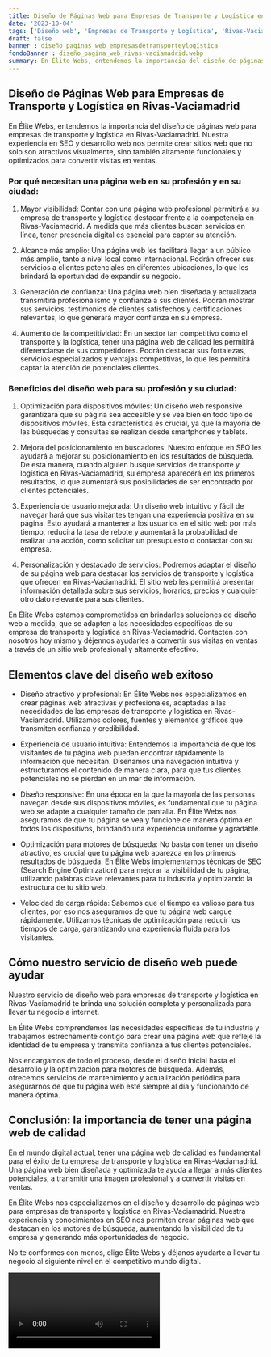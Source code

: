 ```yaml
---
title: Diseño de Páginas Web para Empresas de Transporte y Logística en Rivas-Vaciamadrid
date: '2023-10-04'
tags: ['Diseño web', 'Empresas de Transporte y Logística', 'Rivas-Vaciamadrid']
draft: false
banner : diseño_paginas_web_empresasdetransporteylogística
fondoBanner : diseño_pagina_web_rivas-vaciamadrid.webp
summary: En Élite Webs, entendemos la importancia del diseño de páginas web para empresas de transporte y logística en RivasVaciamadrid. Nuestra experiencia en SEO y desarrollo web nos permite crear sitios web que no solo son atractivos visualmente, sino también altamente funcionales y optimizados para convertir visitas en ventas.
---
```


## Diseño de Páginas Web para Empresas de Transporte y Logística en Rivas-Vaciamadrid

En Élite Webs, entendemos la importancia del diseño de páginas web para empresas de transporte y logística en Rivas-Vaciamadrid. Nuestra experiencia en SEO y desarrollo web nos permite crear sitios web que no solo son atractivos visualmente, sino también altamente funcionales y optimizados para convertir visitas en ventas.

### Por qué necesitan una página web en su profesión y en su ciudad:

1. Mayor visibilidad: Contar con una página web profesional permitirá a su empresa de transporte y logística destacar frente a la competencia en Rivas-Vaciamadrid. A medida que más clientes buscan servicios en línea, tener presencia digital es esencial para captar su atención.

2. Alcance más amplio: Una página web les facilitará llegar a un público más amplio, tanto a nivel local como internacional. Podrán ofrecer sus servicios a clientes potenciales en diferentes ubicaciones, lo que les brindará la oportunidad de expandir su negocio.

3. Generación de confianza: Una página web bien diseñada y actualizada transmitirá profesionalismo y confianza a sus clientes. Podrán mostrar sus servicios, testimonios de clientes satisfechos y certificaciones relevantes, lo que generará mayor confianza en su empresa.

4. Aumento de la competitividad: En un sector tan competitivo como el transporte y la logística, tener una página web de calidad les permitirá diferenciarse de sus competidores. Podrán destacar sus fortalezas, servicios especializados y ventajas competitivas, lo que les permitirá captar la atención de potenciales clientes.

### Beneficios del diseño web para su profesión y su ciudad:

1. Optimización para dispositivos móviles: Un diseño web responsive garantizará que su página sea accesible y se vea bien en todo tipo de dispositivos móviles. Esta característica es crucial, ya que la mayoría de las búsquedas y consultas se realizan desde smartphones y tablets.

2. Mejora del posicionamiento en buscadores: Nuestro enfoque en SEO les ayudará a mejorar su posicionamiento en los resultados de búsqueda. De esta manera, cuando alguien busque servicios de transporte y logística en Rivas-Vaciamadrid, su empresa aparecerá en los primeros resultados, lo que aumentará sus posibilidades de ser encontrado por clientes potenciales.

3. Experiencia de usuario mejorada: Un diseño web intuitivo y fácil de navegar hará que sus visitantes tengan una experiencia positiva en su página. Esto ayudará a mantener a los usuarios en el sitio web por más tiempo, reducirá la tasa de rebote y aumentará la probabilidad de realizar una acción, como solicitar un presupuesto o contactar con su empresa.

4. Personalización y destacado de servicios: Podremos adaptar el diseño de su página web para destacar los servicios de transporte y logística que ofrecen en Rivas-Vaciamadrid. El sitio web les permitirá presentar información detallada sobre sus servicios, horarios, precios y cualquier otro dato relevante para sus clientes.

En Élite Webs estamos comprometidos en brindarles soluciones de diseño web a medida, que se adapten a las necesidades específicas de su empresa de transporte y logística en Rivas-Vaciamadrid. Contacten con nosotros hoy mismo y déjennos ayudarles a convertir sus visitas en ventas a través de un sitio web profesional y altamente efectivo.

<GifSeo />

<Cta />

## Elementos clave del diseño web exitoso

- Diseño atractivo y profesional: En Élite Webs nos especializamos en crear páginas web atractivas y profesionales, adaptadas a las necesidades de las empresas de transporte y logística en Rivas-Vaciamadrid. Utilizamos colores, fuentes y elementos gráficos que transmiten confianza y credibilidad.

- Experiencia de usuario intuitiva: Entendemos la importancia de que los visitantes de tu página web puedan encontrar rápidamente la información que necesitan. Diseñamos una navegación intuitiva y estructuramos el contenido de manera clara, para que tus clientes potenciales no se pierdan en un mar de información.

- Diseño responsive: En una época en la que la mayoría de las personas navegan desde sus dispositivos móviles, es fundamental que tu página web se adapte a cualquier tamaño de pantalla. En Élite Webs nos aseguramos de que tu página se vea y funcione de manera óptima en todos los dispositivos, brindando una experiencia uniforme y agradable.

- Optimización para motores de búsqueda: No basta con tener un diseño atractivo, es crucial que tu página web aparezca en los primeros resultados de búsqueda. En Élite Webs implementamos técnicas de SEO (Search Engine Optimization) para mejorar la visibilidad de tu página, utilizando palabras clave relevantes para tu industria y optimizando la estructura de tu sitio web.

- Velocidad de carga rápida: Sabemos que el tiempo es valioso para tus clientes, por eso nos aseguramos de que tu página web cargue rápidamente. Utilizamos técnicas de optimización para reducir los tiempos de carga, garantizando una experiencia fluida para los visitantes.

## Cómo nuestro servicio de diseño web puede ayudar

Nuestro servicio de diseño web para empresas de transporte y logística en Rivas-Vaciamadrid te brinda una solución completa y personalizada para llevar tu negocio a internet.

En Élite Webs comprendemos las necesidades específicas de tu industria y trabajamos estrechamente contigo para crear una página web que refleje la identidad de tu empresa y transmita confianza a tus clientes potenciales.

Nos encargamos de todo el proceso, desde el diseño inicial hasta el desarrollo y la optimización para motores de búsqueda. Además, ofrecemos servicios de mantenimiento y actualización periódica para asegurarnos de que tu página web esté siempre al día y funcionando de manera óptima.

## Conclusión: la importancia de tener una página web de calidad

En el mundo digital actual, tener una página web de calidad es fundamental para el éxito de tu empresa de transporte y logística en Rivas-Vaciamadrid. Una página web bien diseñada y optimizada te ayuda a llegar a más clientes potenciales, a transmitir una imagen profesional y a convertir visitas en ventas.

En Élite Webs nos especializamos en el diseño y desarrollo de páginas web para empresas de transporte y logística en Rivas-Vaciamadrid. Nuestra experiencia y conocimientos en SEO nos permiten crear páginas web que destacan en los motores de búsqueda, aumentando la visibilidad de tu empresa y generando más oportunidades de negocio.

No te conformes con menos, elige Élite Webs y déjanos ayudarte a llevar tu negocio al siguiente nivel en el competitivo mundo digital.

<Video />

<CtaBot job='Empresas de Transporte y Logística' city='Rivas-Vaciamadrid'/>

<Gmaps query='Rivas-Vaciamadrid+españa+maps' />
